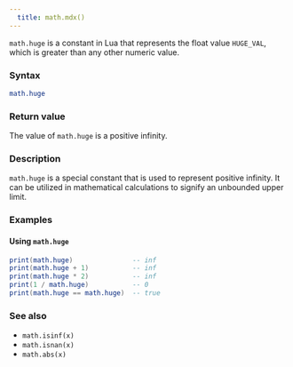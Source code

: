 ```yaml
---
  title: math.mdx() 
---
```


`math.huge` is a constant in Lua that represents the float value `HUGE_VAL`, which is greater than any other numeric value.

### Syntax  

```lua
math.huge
```

### Return value  

The value of `math.huge` is a positive infinity.

### Description  

`math.huge` is a special constant that is used to represent positive infinity. It can be utilized in mathematical calculations to signify an unbounded upper limit.

### Examples  

#### Using `math.huge`  

```lua
print(math.huge)               -- inf
print(math.huge + 1)           -- inf
print(math.huge * 2)           -- inf
print(1 / math.huge)           -- 0
print(math.huge == math.huge)  -- true
```

### See also  

- `math.isinf(x)`  
- `math.isnan(x)`  
- `math.abs(x)`  
